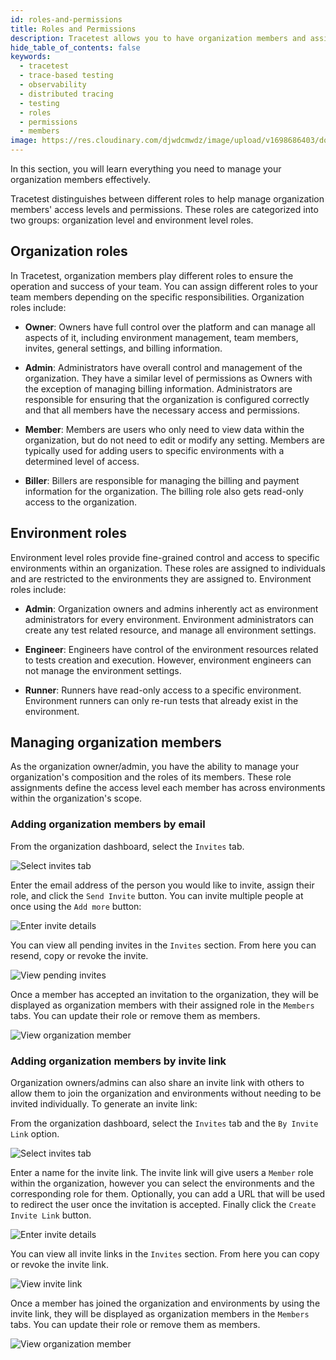 ```yaml
---
id: roles-and-permissions
title: Roles and Permissions
description: Tracetest allows you to have organization members and assign them to environments
hide_table_of_contents: false
keywords:
  - tracetest
  - trace-based testing
  - observability
  - distributed tracing
  - testing
  - roles
  - permissions
  - members
image: https://res.cloudinary.com/djwdcmwdz/image/upload/v1698686403/docs/Blog_Thumbnail_14_rsvkmo.jpg
---
```


In this section, you will learn everything you need to manage your organization members effectively.

Tracetest distinguishes between different roles to help manage organization members' access levels and permissions. These roles are categorized into two groups: organization level and environment level roles.

## Organization roles

In Tracetest, organization members play different roles to ensure the operation and success of your team. You can assign different roles to your team members depending on the specific responsibilities. Organization roles include:

- __Owner__: Owners have full control over the platform and can manage all aspects of it, including environment management, team members, invites, general settings, and billing information.

- __Admin__: Administrators have overall control and management of the organization. They have a similar level of permissions as Owners with the exception of managing billing information. Administrators are responsible for ensuring that the organization is configured correctly and that all members have the necessary access and permissions.

- __Member__: Members are users who only need to view data within the organization, but do not need to edit or modify any setting. Members are typically used for adding users to specific environments with a determined level of access.

- __Biller__: Billers are responsible for managing the billing and payment information for the organization. The billing role also gets read-only access to the organization.

## Environment roles

Environment level roles provide fine-grained control and access to specific environments within an organization. These roles are assigned to individuals and are restricted to the environments they are assigned to. Environment roles include:

- __Admin__: Organization owners and admins inherently act as environment administrators for every environment. Environment administrators can create any test related resource, and manage all environment settings.

- __Engineer__: Engineers have control of the environment resources related to tests creation and execution. However, environment engineers can not manage the environment settings.

- __Runner__: Runners have read-only access to a specific environment. Environment runners can only re-run tests that already exist in the environment.

## Managing organization members

As the organization owner/admin, you have the ability to manage your organization's composition and the roles of its members. These role assignments define the access level each member has across environments within the organization's scope.

### Adding organization members by email

From the organization dashboard, select the `Invites` tab.

![Select invites tab](../img/members-email-01.png)

Enter the email address of the person you would like to invite, assign their role, and click the `Send Invite` button. You can invite multiple people at once using the `Add more` button:

![Enter invite details](../img/members-email-02.png)

You can view all pending invites in the `Invites` section. From here you can resend, copy or revoke the invite.

![View pending invites](../img/members-email-03.png)

Once a member has accepted an invitation to the organization, they will be displayed as organization members with their assigned role in the `Members` tabs. You can update their role or remove them as members.

![View organization member](../img/members-email-04.png)

### Adding organization members by invite link

Organization owners/admins can also share an invite link with others to allow them to join the organization and environments without needing to be invited individually. To generate an invite link:

From the organization dashboard, select the `Invites` tab and the `By Invite Link` option.

![Select invites tab](../img/members-invite-01.png)

Enter a name for the invite link. The invite link will give users a `Member` role within the organization, however you can select the environments and the corresponding role for them. Optionally, you can add a URL that will be used to redirect the user once the invitation is accepted. Finally click the `Create Invite Link` button.

![Enter invite details](../img/members-invite-02.png)

You can view all invite links in the `Invites` section. From here you can copy or revoke the invite link.

![View invite link](../img/members-invite-03.png)

Once a member has joined the organization and environments by using the invite link, they will be displayed as organization members in the `Members` tabs. You can update their role or remove them as members.

![View organization member](../img/members-invite-04.png)